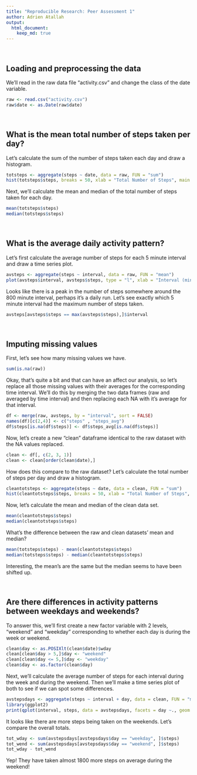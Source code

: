 ```yaml
---
title: "Reproducible Research: Peer Assessment 1"  
author: Adrien Atallah
output: 
  html_document:
    keep_md: true
---
```


<BR>

## Loading and preprocessing the data

We'll read in the raw data file "activity.csv" and change the class of the date variable.
```r
raw <- read.csv("activity.csv") 
raw$date <- as.Date(raw$date) 
```


<BR>

## What is the mean total number of steps taken per day?

Let's calculate the sum of the number of steps taken each day and draw a histogram.
```r
totsteps <- aggregate(steps ~ date, data = raw, FUN = "sum")
hist(totsteps$steps, breaks = 50, xlab = "Total Number of Steps", main = "Histogram of Total Number of Steps per Day (Raw Dataset)")
```

Next, we'll calculate the mean and median of the total number of steps taken for each day.  
```r
mean(totsteps$steps)
median(totsteps$steps)
```

<BR>

## What is the average daily activity pattern?
Let's first calculate the average number of steps for each 5 minute interval and draw a time series plot.
```r
avsteps <- aggregate(steps ~ interval, data = raw, FUN = "mean")
plot(avsteps$interval, avsteps$steps, type = "l", xlab = "Interval (minutes)", ylab = "Average Number of Steps", main = "Average Steps Taken vs. 5 min Interval (Raw Dataset)")
```  

Looks like there is a peak in the number of steps somewhere around the 800 minute interval, perhaps it's a daily run.  Let's see exactly which 5 minute interval had the maximum number of steps taken.
```r
avsteps[avsteps$steps == max(avsteps$steps),]$interval
```

<BR>


## Imputing missing values  
First, let's see how many missing values we have.
```r
sum(is.na(raw))
```

Okay, that's quite a bit and that can have an affect our analysis, so let's replace all those missing values with their averages for the corresponding time interval.  We'll do this by merging the two data frames (raw and averaged by time interval) and then replacing each NA with it's average for that interval.
```r
df <- merge(raw, avsteps, by = "interval", sort = FALSE)
names(df)[c(2,4)] <- c("steps" , "steps_avg")
df$steps[is.na(df$steps)] <- df$steps_avg[is.na(df$steps)]
```

Now, let's create a new "clean" dataframe identical to the raw dataset with the NA values replaced.
```r
clean <- df[, c(2, 3, 1)]
clean <- clean[order(clean$date),]
```

How does this compare to the raw dataset?
Let's calculate the total number of steps per day and draw a histogram.
```r
cleantotsteps <- aggregate(steps ~ date, data = clean, FUN = "sum")
hist(cleantotsteps$steps, breaks = 50, xlab = "Total Number of Steps", main = "Histogram of Total Number of Steps per Day (Cleaned Dataset)")
```  

Now, let's calculate the mean and median of the clean data set.
```r
mean(cleantotsteps$steps)
median(cleantotsteps$steps)
```
What's the difference between the raw and clean datasets' mean and median?
```r
mean(totsteps$steps) - mean(cleantotsteps$steps)
median(totsteps$steps) - median(cleantotsteps$steps)
```
Interesting, the mean's are the same but the median seems to have been shifted up. 

<BR>


## Are there differences in activity patterns between weekdays and weekends?

To answer this, we'll first create a new factor variable with 2 levels, "weekend" and "weekday" corresponding to whether each day is during the week or weekend.
```r
clean$day <- as.POSIXlt(clean$date)$wday
clean[clean$day > 5,]$day <- "weekend"
clean[clean$day <= 5,]$day <- "weekday"
clean$day <- as.factor(clean$day)
```

Next, we'll calculate the average number of steps for each interval during the week and during the weekend.  Then we'll make a time series plot of both to see if we can spot some differences.
```r
avstepsdays <- aggregate(steps ~ interval + day, data = clean, FUN = "mean")
library(ggplot2)
print(qplot(interval, steps, data = avstepsdays, facets = day ~., geom = "line", main = "Average Steps Taken vs. 5 min Interval (Cleaned Dataset)"))
```

It looks like there are more steps being taken on the weekends.  Let's compare the overall totals.
```r
tot_wday <- sum(avstepsdays[avstepsdays$day == "weekday", ]$steps)
tot_wend <- sum(avstepsdays[avstepsdays$day == "weekend", ]$steps)
tot_wday - tot_wend
```

Yep!  They have taken almost 1800 more steps on average during the weekend!
